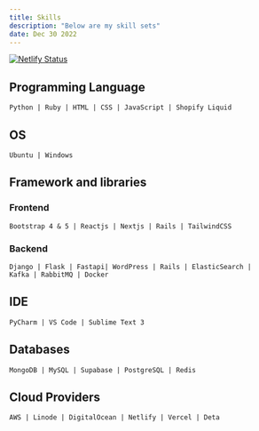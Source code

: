 ```yaml
---
title: Skills
description: "Below are my skill sets"
date: Dec 30 2022
---
```



[![Netlify Status](https://api.netlify.com/api/v1/badges/9be1f6b8-7222-4177-b841-1c9099c1f1f1/deploy-status)](https://app.netlify.com/sites/chimerical-snickerdoodle-a36a00/deploys)


## Programming Language
```
Python | Ruby | HTML | CSS | JavaScript | Shopify Liquid
```

## OS
```
Ubuntu | Windows
```

## Framework and libraries
### Frontend
```
Bootstrap 4 & 5 | Reactjs | Nextjs | Rails | TailwindCSS
```
### Backend
```
Django | Flask | Fastapi| WordPress | Rails | ElasticSearch |
Kafka | RabbitMQ | Docker
```

## IDE
```
PyCharm | VS Code | Sublime Text 3
```

## Databases
```
MongoDB | MySQL | Supabase | PostgreSQL | Redis
```

## Cloud Providers
```
AWS | Linode | DigitalOcean | Netlify | Vercel | Deta
```
